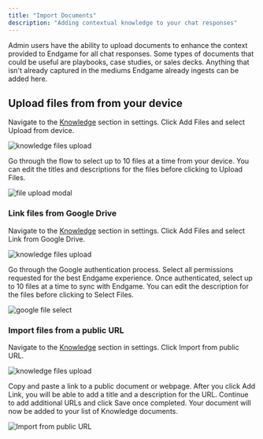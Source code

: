 ```yaml
---
title: "Import Documents"
description: "Adding contextual knowledge to your chat responses"
---
```


Admin users have the ability to upload documents to enhance the context provided to Endgame for all chat responses. Some types of documents that could be useful are playbooks, case studies, or sales decks. Anything that isn't already captured in the mediums Endgame already ingests can be added here.

## Upload files from from your device

Navigate to the [Knowledge](https://end-p1.endgame.io/settings/knowledge) section in settings. Click Add Files and select Upload from device.

<Frame caption="Knowledge File Upload">
  <img
    src="../images/knowledge-admin-9-23-25.png"
    alt="knowledge files upload"
    className="rounded-lg"
  />
</Frame>

Go through the flow to select up to 10 files at a time from your device. You can edit the titles and descriptions for the files before clicking to Upload Files.

<Frame caption="File Upload Flow">
  <img
    src="../images/file-upload-modal-8-30-25.png"
    alt="file upload modal"
    className="rounded-lg"
  />
</Frame>

### Link files from Google Drive

Navigate to the [Knowledge](https://end-p1.endgame.io/settings/knowledge) section in settings. Click Add Files and select Link from Google Drive.

<Frame caption="Knowledge File Upload">
  <img
    src="../images/knowledge-admin-9-23-25.png"
    alt="knowledge files upload"
    className="rounded-lg"
  />
</Frame>

Go through the Google authentication process. Select all permissions requested for the best Endgame experience. Once authenticated, select up to 10 files at a time to sync with Endgame. You can edit the description for the files before clicking to Select Files.

<Frame caption="Google File Select">
  <img
    src="../images/google-file-select-8-30-25.png"
    alt="google file select"
    className="rounded-lg"
  />
</Frame>

### Import files from a public URL

Navigate to the [Knowledge](https://app.endgame.io/settings/knowledge) section in settings. Click Import from public URL.

<Frame caption="Knowledge File Upload">
  <img
    src="../images/knowledge-admin-9-23-25.png"
    alt="knowledge files upload"
    className="rounded-lg"
  />
</Frame>

Copy and paste a link to a public document or webpage. After you click Add Link, you will be able to add a title and a description for the URL. Continue to add additional URLs and click Save once completed. Your document will now be added to your list of Knowledge documents.

<Frame caption="Import from public URL">
  <img
    src="../images/public-url-edit-9-23-25.png"
    alt="Import from public URL"
    className="rounded-lg"
  />
</Frame>